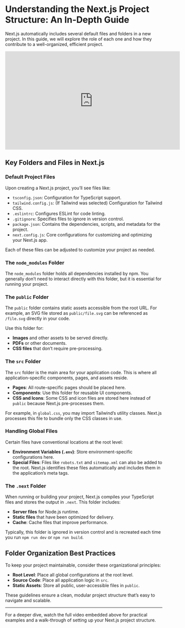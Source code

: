 # Understanding the Next.js Project Structure: An In-Depth Guide

Next.js automatically includes several default files and folders in a new project. In this guide, we will explore the role of each one and how they contribute to a well-organized, efficient project. 

<iframe width="560" height="315" src="https://www.youtube.com/embed/mzQ-1NZ5DF4?si=xNsRBsaYgqokwNmw" title="YouTube video player" frameborder="0" allow="accelerometer; autoplay; clipboard-write; encrypted-media; gyroscope; picture-in-picture; web-share" referrerpolicy="strict-origin-when-cross-origin" allowfullscreen></iframe>

## Key Folders and Files in Next.js

### Default Project Files

Upon creating a Next.js project, you’ll see files like:

- `tsconfig.json`: Configuration for TypeScript support.
- `tailwind.config.js`: (If Tailwind was selected) Configuration for Tailwind CSS.
- `.eslintrc`: Configures ESLint for code linting.
- `.gitignore`: Specifies files to ignore in version control.
- `package.json`: Contains the dependencies, scripts, and metadata for the project.
- `next.config.js`: Core configurations for customizing and optimizing your Next.js app.

Each of these files can be adjusted to customize your project as needed.

### The `node_modules` Folder

The `node_modules` folder holds all dependencies installed by npm. You generally don’t need to interact directly with this folder, but it is essential for running your project.

### The `public` Folder

The `public` folder contains static assets accessible from the root URL. For example, an SVG file stored as `public/file.svg` can be referenced as `/file.svg` directly in your code.

Use this folder for:

- **Images** and other assets to be served directly.
- **PDFs** or other documents.
- **CSS files** that don’t require pre-processing.

### The `src` Folder

The `src` folder is the main area for your application code. This is where all application-specific components, pages, and assets reside. 

- **Pages**: All route-specific pages should be placed here.
- **Components**: Use this folder for reusable UI components.
- **CSS and Icons**: Some CSS and icon files are stored here instead of `public` because Next.js pre-processes them.

For example, in `global.css`, you may import Tailwind’s utility classes. Next.js processes this file to bundle only the CSS classes in use.

### Handling Global Files

Certain files have conventional locations at the root level:

- **Environment Variables (`.env`)**: Store environment-specific configurations here.
- **Special Files**: Files like `robots.txt` and `sitemap.xml` can also be added to the root. Next.js identifies these files automatically and includes them in the application’s meta tags.

### The `.next` Folder

When running or building your project, Next.js compiles your TypeScript files and stores the output in `.next`. This folder includes:

- **Server files** for Node.js runtime.
- **Static files** that have been optimized for delivery.
- **Cache**: Cache files that improve performance.

Typically, this folder is ignored in version control and is recreated each time you run `npm run dev` or `npm run build`.

## Folder Organization Best Practices

To keep your project maintainable, consider these organizational principles:

- **Root Level**: Place all global configurations at the root level.
- **Source Code**: Place all application logic in `src`.
- **Static Assets**: Store all public, user-accessible files in `public`.

These guidelines ensure a clean, modular project structure that’s easy to navigate and scalable.

---

For a deeper dive, watch the full video embedded above for practical examples and a walk-through of setting up your Next.js project structure.
